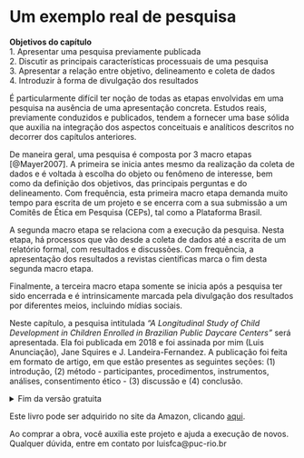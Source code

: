 # Um  exemplo real de pesquisa

::: {.objectives data-latex="" }
**Objetivos do capítulo**  
1. Apresentar uma pesquisa previamente publicada   
2. Discutir as principais características processuais de uma pesquisa   
3. Apresentar a relação entre objetivo, delineamento e coleta de dados  
4. Introduzir à forma de divulgação dos resultados  
:::

É particularmente difícil ter noção de todas as etapas envolvidas em uma pesquisa na ausência de uma apresentação concreta. Estudos reais, previamente conduzidos e publicados, tendem a fornecer uma base sólida que auxilia na integração dos aspectos conceituais e analíticos descritos no decorrer dos capítulos anteriores.   

De maneira geral, uma pesquisa é composta por 3 macro etapas [@Mayer2007]. A primeira se inicia antes mesmo da realização da coleta de dados e é voltada à escolha do objeto ou fenômeno de interesse, bem como da definição dos objetivos, das principais perguntas e do delineamento. Com frequência, esta primeira macro etapa demanda muito tempo para escrita de um projeto e se encerra com a sua submissão a um Comitês de Ética em Pesquisa (CEPs), tal como a Plataforma Brasil.  

A segunda macro etapa se relaciona com a execução da pesquisa. Nesta etapa, há processos que vão desde a coleta de dados até a escrita de um relatório formal, com resultados e discussões. Com frequência, a apresentação dos resultados a revistas científicas marca o fim desta segunda macro etapa.  

Finalmente, a terceira macro etapa somente se inicia após a pesquisa ter sido encerrada e é intrinsicamente marcada pela divulgação dos resultados por diferentes meios, incluindo mídias sociais.     

Neste capítulo, a pesquisa intitulada *"A Longitudinal Study of Child Development in Children Enrolled in Brazilian Public Daycare Centers"* será apresentada. Ela foi publicada em 2018 e foi assinada por mim (Luis Anunciação), Jane Squires e J. Landeira-Fernandez. A publicação foi feita em formato de artigo, em que estão presentes as seguintes seções: (1) introdução, (2) método - participantes, procedimentos, instrumentos, análises, consentimento ético - (3) discussão e (4) conclusão. 

<details><summary>Fim da versão gratuita</summary>
 

## O que será pesquisado    

A primeira etapa de toda pesquisa é a definição clara do fenômeno ou objeto a ser investigado. Essa etapa é fundamental e permitirá criar os objetivos, problemas e eventuais hipóteses de pesquisa.   

É possível ter interesse em fenômenos variados e isso costuma ser atrelado à área do investigador. Por exemplo, físicos podem ter interesse em estudar a gravidade, enquanto sociólogos as torcidas organizadas e economistas a tomada de decisão. A principal característica para definição do fenômeno é a sua viabilidade de estudo através do método científico. Caso isso seja muito limitado ou inviável, mudanças deverão ser implementadas.   

Após conseguir definir adequadamente o fenômeno, a maneira pela qual a pergunta será feita irá indicar o tipo ou nível da pesquisa, que poderá ser exploratória, descritiva ou explicativa, como previamente ilustrado no capítulo sobre [aspectos gerais](https://anovabr.github.io/mqt/aspectos-gerais.html#os-objetivos-de-uma-pesquisa). Em síntese, pesquisas exploratórias não apresentam uma hipótese claramente definida, enquanto pesquisas descritivas tendem a investigar assuntos em que já um maior conhecimento científico e pesquisas explicativas formalmente se propõem a testar hipóteses. Em muitas pesquisas, há perguntas (ou objetivos) gerais ou primários e específicos ou secundários.   

Na escrita de um trabalho científico, o objetivo, os problemas traçados e as eventuais hipóteses a ser testadas devem ser colocados ao fim da introdução.  

Nesta pesquisa que está sendo utilizada como exemplo, o interesse foi avaliar aspectos do desenvolvimento infantil. O objetivo primário foi verificar qual era o padrão de desenvolvimento de crianças matriculadas em creches e pré-escolas, em uma pesquisa descritiva. De maneira secundária, testamos o efeito da idade e do sexo em alguns marcadores específicos do desenvolvimento.   


![](./img/cap_pesquisa_aplicada_oque.png)

## Como os dados serão coletados  

Ao definir o fenômeno de interesse, bem como o objetivo e as principais perguntas e hipóteses, é necessário definir o delineamento. o delineamento e o objetivo da pesquisa são absolutamente relacionados, mas o primeiro irá caracterizar todo o processo de aquisição de dados, bem como as maneiras pelas quais as variáveis envolvidas serão controladas. É importante atentar que toda pesquisa precisa ser apreciada por um comitê de ética. Legalmente, os dados só podem ser coletados após a aprovação da pesquisa e concordância e assinatura de cada um dos participantes ao Termo de Consentimento Livre e Esclarecido (TCLE). 

Em um manuscrito, aspectos do delineamento costumam ser apresentados na seção intitulada "Método", nas subseções "Procedimento" e "Instrumentos".

Nesta pesquisa de exemplo, os dados foram coletados a partir de escalas psicológicas de auto/heterorrelato. Essas escalas já haviam sido intensamente estudadas e houve também uma intensa capacitação entre todos os envolvidos na etapa da coleta de dados.  

![](./img/cap_pesquisa_aplicada_como.png)

## De onde os dados vêm  

Na maioria das pesquisas feitas em Psicologia, a amostra é formada por seres humanos. Como é muito difícil conseguir fazer uma pesquisa que contemple toda a população de interesse, é necessário definir claramente como o processo de amostragem será realizado.  

A amostragem é a área da estatística que se ocupa ao estudo das diferentes formas de obter amostras ou subconjuntos de um conjunto maior. Existem técnicas probabilísticas e não-probabilísticas para composição da amostra e cada uma delas tem pontos positivos e possíveis limitações. 


Apesar de frequentemente ignorada em Psicologia, existem duas condições absolutamente vitais na definição da técnica de amostragem. Primeiro, por via de regra, as análises estatísticas assumem que os dados vieram de uma amostra aleatória. Segundo, a capacidade de generalizar os resultados obtidos em uma pesquisa, ou seja, a validade externa, é intrinsicamente dependente da do tipo de amostragem utilizado.  

Em um manuscrito, os voluntários amostrados e seu relacionamento com a população de onde eles foram retirados tendem a ser apresentados na seção Participantes.

Esta pesquisa apresentada contou com uma amostra por conveniência, o que significa que os participantes foram selecionados de maneira não-probabilística em que aspectos de acesso e contato foram predominantes.  

![](./img/cap_pesquisa_aplicada_onde.png)

## As análises  

As análises estatísticas fazem a interface entre modelos científicos e modelos probabilísticos e fazem fronteira entre a pergunta que o pesquisador fez e as respostas que os dados podem possibilitar. Todos os resultados obtidos na uma pesquisa depende do conjunto de análises feitas. Caso elas sejam alteradas, os resultados também tendem a ser diferentes.  

As análises apresentam pressupostos tanto para sua execução, como para interpretação dos resultados. Dessa maneira, a principal característica das análises estatísticas é a adequação de seus pressupostos. Antes da interpretação de qualquer resultado, é necessário realizar uma etapa de diagnóstico dos modelos estatísticos.

Em manuscrito, as análises são apresentadas na seção Análise estatística de dados. Por sua vez, os resultados são apresentados em uma seção com o mesmo nome.  

Nessa pesquisa, modelos lineares foram desenvolvidos para verificar o desenvolvimento infantil, bem como testar o possível efeito da idade e do sexo no desenvolvimento de algumas características.  


![](./img/cap_pesquisa_aplicada_analises.png)

## Os achados

Por via de regra, uma pesquisa é feita para responder à uma pergunta. Essas respostas tendem a ser listadas na seção intitulada "Resultados" e precisam ser discutidas. Essa discussão é fundamental não apenas para revisitar as motivações que desencadearam a pesquisa, mas também para apresentar se o objetivo do trabalho foi alcançado e se as hipóteses estipuladas puderam ser testadas. É importante lembrar que a inferência estatística não testa diretamente a hipótese do pesquisador e, portanto, termos como "foi provado" devem ser evitados.  


Em um manuscrito, a seção intitulada "Discussão" é utilizada para contextualizar todos os resultados e discuti-los.


Nesta pesquisa, foi possível verificar que as crianças matriculadas em creches e pré-escolas estavam se desenvolvendo de acordo com o esperado para sua faixa etária. Este achado foi especialmente importante, uma vez que parte considerável dessas crianças estava inserida em locais com uma grande fragilidade e vulnerabilidade social.


## Divulgação do estudo  

A divulgação de um estudo científico é tão importante (e as vezes mais difícil) quanto seu planejamento e execução. É pela publicização do trabalho que os achados se tornam acessíveis a outros profissionais e acadêmicos. O primeiro local em que a divulgação ocorre é na própria revista em que a pesquisa foi publicada. Trabalhos de acesso livre e gratuito (*open access*) tendem a ser mais visualizados do que aqueles pagos. Apresentação dos resultados em congressos, simpósios costuma ser bastante benéfico e, finalmente, as mídias sociais tem se mostrado um terreno bastante promissor para divulgação dos resultados.   



## Fluxograma  


A imagem a seguir visa sumarizar as etapas apresentadas. 

![](./img/cap_pesquisa_aplicada_fluxograma.png)

## Resumo
::: {.explore}
1. A pesquisa é um processo mais amplo do que apenas a coleta e a análise de dados   
2. O planejamento contempla aspectos relacionados à amostragem, delineamento e análise   
3. A divulgação dos resultados é uma etapa fundamental e, eventualmente, tão difícil quanto à execução da pesquisa  
::: 





</details>

::: {.amazon }
Este livro pode ser adquirido no site da Amazon, clicando [aqui](https://www.amazon.com.br/gp/product/B097CP7T9M?pf_rd_r=RDZC8XYMBC1WY69T0J8K&pf_rd_p=abb22e6b-8812-4b76-a424-5f0b098d2c90&pd_rd_r=ceec1911-f409-4acd-ac8f-2d5bc68dac43&pd_rd_w=wMUzJ&pd_rd_wg=ZK85a&ref_=pd_gw_unk).     

Ao comprar a obra, você auxilia este projeto e ajuda a execução de novos. Qualquer dúvida, entre em contato por luisfca@puc-rio.br  
:::
